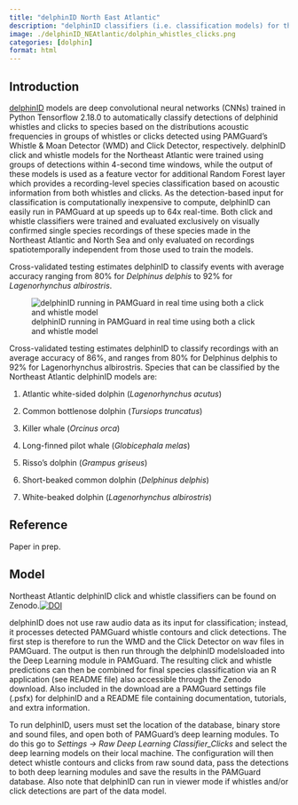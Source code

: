 ```yaml
---
title: "delphinID North East Atlantic"
description: "delphinID classifiers (i.e. classification models) for the Northeast Atlantic - process clicks and whistle contours detected using PAMGuard’s Whistle & Moan Detector and Click Detector to classify seven delphinid species."
image: ./delphinID_NEAtlantic/dolphin_whistles_clicks.png
categories: [dolphin]
format: html
---
```


## Introduction

[delphinID](https://github.com/tristankleyn/which.dolphin/tree/main) models are deep convolutional neural networks (CNNs) trained in Python Tensorflow 2.18.0 to automatically classify detections of delphinid whistles and clicks to species based on the distributions acoustic frequencies in groups of whistles or clicks detected using PAMGuard's Whistle & Moan Detector (WMD) and Click Detector, respectively. delphinID click and whistle models for the Northeast Atlantic were trained using groups of detections within 4-second time windows, while the output of these models is used as a feature vector for additional Random Forest layer which provides a recording-level species classification based on acoustic information from both whistles and clicks. As the detection-based input for classification is computationally inexpensive to compute, delphinID can easily run in PAMGuard at up speeds up to 64x real-time. Both click and whistle classifiers were trained and evaluated exclusively on visually confirmed single species recordings of these species made in the Northeast Atlantic and North Sea and only evaluated on recordings spatiotemporally independent from those used to train the models.  

Cross-validated testing estimates delphinID to classify events with average accuracy ranging from 80% for *Delphinus delphis* to 92% for *Lagenorhynchus albirostris*.

![delphinID running in PAMGuard in real time using both a click and whistle model](./delphinID_NEAtlantic/delphinID_demo.gif)

Cross-validated testing estimates delphinID to classify recordings with an average accuracy of 86%, and ranges from 80% for Delphinus delphis to 92% for Lagenorhynchus albirostris. Species that can be classified by the Northeast Atlantic delphinID models are:

1.  Atlantic white-sided dolphin (*Lagenorhynchus acutus*)

2.  Common bottlenose dolphin (*Tursiops truncatus*)

3.  Killer whale (*Orcinus orca*)

4.  Long-finned pilot whale (*Globicephala melas*)

5.  Risso's dolphin (*Grampus griseus*)

6.  Short-beaked common dolphin (*Delphinus delphis*)

7.  White-beaked dolphin (*Lagenorhynchus albirostris*)

## Reference

Paper in prep.

## Model

Northeast Atlantic delphinID click and whistle classifiers can be found on Zenodo.[![DOI](https://zenodo.org/badge/DOI/10.5281/zenodo.14578299.svg)](https://doi.org/10.5281/zenodo.14578299)

delphinID does not use raw audio data as its input for classification; instead, it processes detected PAMGuard whistle contours and click detections. The first step is therefore to run the WMD and the Click Detector on wav files in PAMGuard. The output is then run through the delphinID modelsloaded into the Deep Learning module in PAMGuard. The resulting click and whistle predictions can then be combined for final species classification via an R application (see README file) also accessible through the Zenodo download. Also included in the download are a PAMGuard settings file (.psfx) for delphinID and a README file containing documentation, tutorials, and extra information. 

To run delphinID, users must set the location of the database, binary store and sound files, and open both of PAMGuard’s deep learning modules. To do this go to *Settings -\> Raw Deep Learning Classifier_Clicks* and select the deep learning models on their local machine. The configuration will then detect whistle contours and clicks from raw sound data, pass the detections to both deep learning modules and save the results in the PAMGuard database. Also note that delphinID can run in viewer mode if whistles and/or click detections are part of the data model. 

